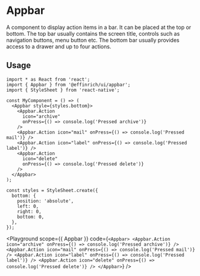 

# Appbar

A component to display action items in a bar. It can be placed at the top or bottom. The top bar usually contains the screen title, controls such as navigation buttons, menu button etc. The bottom bar usually provides access to a drawer and up to four actions.

## Usage

```tsx
import * as React from 'react';
import { Appbar } from '@effinrich/ui/appbar';
import { StyleSheet } from 'react-native';

const MyComponent = () => (
  <Appbar style={styles.bottom}>
    <Appbar.Action
      icon="archive"
      onPress={() => console.log('Pressed archive')}
    />
    <Appbar.Action icon="mail" onPress={() => console.log('Pressed mail')} />
    <Appbar.Action icon="label" onPress={() => console.log('Pressed label')} />
    <Appbar.Action
      icon="delete"
      onPress={() => console.log('Pressed delete')}
    />
  </Appbar>
);

const styles = StyleSheet.create({
  bottom: {
    position: 'absolute',
    left: 0,
    right: 0,
    bottom: 0,
  },
});
```

<Playground
  scope={{ Appbar }}
  code={`
<Appbar>
  <Appbar.Action
    icon="archive"
    onPress={() => console.log('Pressed archive')}
  />
  <Appbar.Action icon="mail" onPress={() => console.log('Pressed mail')} />
  <Appbar.Action icon="label" onPress={() => console.log('Pressed label')} />
  <Appbar.Action
    icon="delete"
    onPress={() => console.log('Pressed delete')}
  />
</Appbar>
`}
/>
